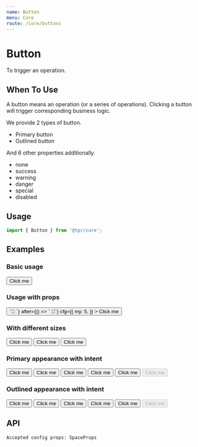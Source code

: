```yaml
---
name: Button
menu: Core
route: /core/buttons
---
```



# Button

To trigger an operation.

## When To Use

A button means an operation (or a series of operations). Clicking a button will trigger corresponding business logic.

We provide 2 types of button.

- Primary button
- Outlined button

And 6 other properties additionally.

- none
- success
- warning
- danger
- special
- disabled

## Usage

```js
import { Button } from '@tpr/core';
```

## Examples

### Basic usage

<Playground>
	<Button>Click me</Button>
</Playground>

### Usage with props

<Playground>
	<Button
		appearance="primary"
		intent="danger"
		size="small"
		before={() => `🐑 `}
		after={() => ` 🦊`}
		cfg={{
			my: 5,
		}}
	>
		Click me
	</Button>
</Playground>

### With different sizes

<Playground>
	<Button size="large" cfg={{ mr: 3 }}>
		Click me
	</Button>
	<Button size="medium" cfg={{ mr: 3 }}>
		Click me
	</Button>
	<Button size="small" cfg={{ mr: 3 }}>
		Click me
	</Button>
</Playground>

### Primary appearance with intent

<Playground>
	<Button cfg={{ mr: 3 }} intent="none">
		Click me
	</Button>
	<Button cfg={{ mr: 3 }} intent="success">
		Click me
	</Button>
	<Button cfg={{ mr: 3 }} intent="warning">
		Click me
	</Button>
	<Button cfg={{ mr: 3 }} intent="danger">
		Click me
	</Button>
	<Button cfg={{ mr: 3 }} intent="special">
		Click me
	</Button>
	<Button cfg={{ mr: 3 }} disabled>
		Click me
	</Button>
</Playground>

### Outlined appearance with intent

<Playground>
	<Button cfg={{ mr: 3 }} appearance="outlined" intent="none">
		Click me
	</Button>
	<Button cfg={{ mr: 3 }} appearance="outlined" intent="success">
		Click me
	</Button>
	<Button cfg={{ mr: 3 }} appearance="outlined" intent="warning">
		Click me
	</Button>
	<Button cfg={{ mr: 3 }} appearance="outlined" intent="danger">
		Click me
	</Button>
	<Button cfg={{ mr: 3 }} appearance="outlined" intent="special">
		Click me
	</Button>
	<Button cfg={{ mr: 3 }} appearance="outlined" disabled>
		Click me
	</Button>
</Playground>

## API

```
Accepted config props: SpaceProps
```

<Props of={Button} />
